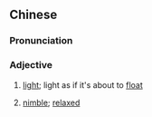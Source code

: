 {{also|轻飘飘}}
==Chinese==
{{zh-forms|s=轻飘飘|type=12}}

===Pronunciation===
{{zh-pron
|m=qīngpiāopiāo
|c=heng1 piu1 piu1
|cat=a
}}

===Adjective===
{{zh-adj}}

# {{lb|zh|of an object}} [[light]]; light as if it's about to [[float]]
# [[nimble]]; [[relaxed]]